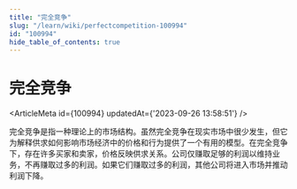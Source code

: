 ```yaml
---
title: "完全竞争"
slug: "/learn/wiki/perfectcompetition-100994"
id: "100994"
hide_table_of_contents: true
---
```



# 完全竞争

<ArticleMeta id={100994} updatedAt={'2023-09-26 13:58:51'} />
<div className='border-solid border-b border-t-0 my-4 border-[var(--ifm-color-gray-300)]' />

完全竞争是指一种理论上的市场结构。虽然完全竞争在现实市场中很少发生，但它为解释供求如何影响市场经济中的价格和行为提供了一个有用的模型。在完全竞争下，存在许多买家和卖家，价格反映供求关系。公司仅赚取足够的利润以维持业务，不再赚取过多的利润。如果它们赚取过多的利润，其他公司将进入市场并推动利润下降。
